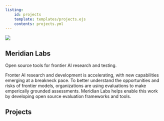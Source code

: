```yaml
---
listing:
    id: projects
    template: templates/projects.ejs
    contents: projects.yml
---
```


:::::: {.splash .column-screen-inset}
::::: splash-text 
::: splash-image
![](images/meridian-icon-black.svg)
:::

::: splash-content
# Meridian Labs

Open source tools for frontier AI research and testing.
:::
:::::
::::::


Fronter AI research and development is accelerating, with new capabilities emerging at a breakneck pace. To better understand the opportunities and risks of frontier models, organizations are using evaluations to make emperically grounded assessments. Meridian Labs helps enable this work by developing open source evaluation frameworks and tools.


## Projects

:::{#projects}

:::